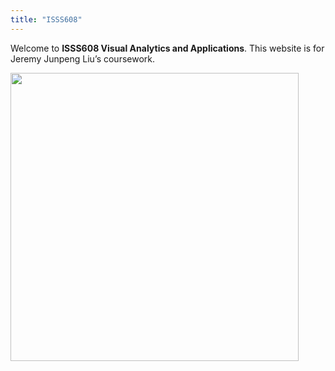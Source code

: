 ```yaml
---
title: "ISSS608"
---
```


Welcome to **ISSS608 Visual Analytics and Applications**. This website is for Jeremy Junpeng Liu's coursework.

![](images/Nohair.png){width="461"}
